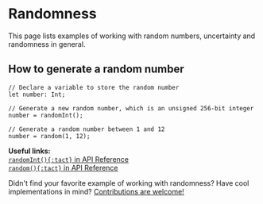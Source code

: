 # Randomness


This page lists examples of working with random numbers, uncertainty and randomness in general.

## How to generate a random number

```tact
// Declare a variable to store the random number
let number: Int;

// Generate a new random number, which is an unsigned 256-bit integer
number = randomInt();

// Generate a random number between 1 and 12
number = random(1, 12);
```

<Callout>

  **Useful links:**\
  [`randomInt(){:tact}` in API Reference](/ref/api-random#randomInt)\
  [`random(){:tact}` in API Reference](/ref/api-random#random)

</Callout>

<Callout type="info" emoji="🤔">

  Didn't find your favorite example of working with randomness? Have cool implementations in mind? [Contributions are welcome!](https://github.com/tact-lang/tact-docs/issues)

</Callout>

